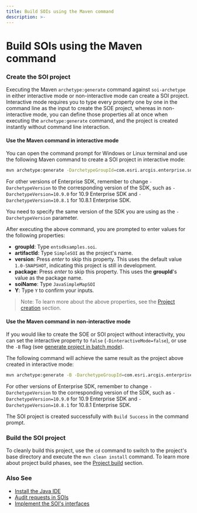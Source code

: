 ```yaml
---
title: Build SOIs using the Maven command
description: >-
---
```


# Build SOIs using the Maven command

### Create the SOI project

Executing the Maven `archetype:generate` command against `soi-archetype` in either interactive mode or non-interactive mode can create a SOI project. Interactive mode requires you to type every property one by one in the command line as the input to create the SOE project, whereas in non-interactive mode, you can define those properties all at once when executing the `archetype:generate` command, and the project is created instantly without command line interaction. 

#### Use the Maven command in interactive mode
    
You can open the command prompt for Windows or Linux terminal and use the following Maven command to create a SOI project in interactive mode:

``` bash
mvn archetype:generate -DarchetypeGroupId=com.esri.arcgis.enterprise.sdk -DarchetypeArtifactId=soi-archetype -DarchetypeVersion=10.9.1
```

For other versions of Enterprise SDK, remember to change `-DarchetypeVersion` to the corresponding version of the SDK, such as `-DarchetypeVersion=10.9.0` for 10.9 Enterprise SDK and `-DarchetypeVersion=10.8.1` for 10.8.1 Enterprise SDK.

You need to specify the same version of the SDK you are using as the `-DarchetypeVersion` parameter.

After executing the above command, you are prompted to enter values for the following properties:  

- **groupId**: Type `entsdksamples.soi`.
- **artifactId**: Type `SimpleSOI` as the project's name.
- **version**: Press *enter* to skip this property. This uses the default value `1.0-SNAPSHOT`, indicating this project is still in development.
- **package**: Press *enter* to skip this property. This uses the **groupId**'s value as the package name.
- **soiName**: Type `JavaSimpleMapSOI`
- **Y**: Type `Y` to confirm your inputs.  

> Note: To learn more about the above properties, see the [Project creation](../about-maven-integration/#project-creation) section.
    
#### Use the Maven command in non-interactive mode
    
If you would like to create the SOE or SOI project without interactivity, you can set the interactive property to `false` (`-DinteractiveMode=false`), or use the `-B` flag (see [generate project in batch mode](https://maven.apache.org/archetype/maven-archetype-plugin/examples/generate-batch.html)). 

The following command will achieve the same result as the project above created in interactive mode:
``` bash
mvn archetype:generate -B -DarchetypeGroupId=com.esri.arcgis.enterprise.sdk -DarchetypeArtifactId=soi-archetype -DarchetypeVersion=10.9.1 -DsoeName=JavaSimpleMapSOI -DgroupId=entsdksamples.soi -DartifactId=SimpleSOI -Dversion=1.0-SNAPSHOT
``` 

For other versions of Enterprise SDK, remember to change `-DarchetypeVersion` to the corresponding version of the SDK, such as `-DarchetypeVersion=10.9.0` for 10.9 Enterprise SDK and `-DarchetypeVersion=10.8.1` for 10.8.1 Enterprise SDK.

The SOI project is created successfully with `Build Success` in the command prompt.

### Build the SOI project
To cleanly build this project, use the `cd` command to switch to the project's base directory and execute the `mvn clean install` command. To learn more about project build phases, see the [Project build](../about-maven-integration/#project-build) section.

### Also See

-   [Install the Java IDE](../install-the-java-ide/)
-   [Audit requests in SOIs](../audit-requests-in-sois-java/)
-   [Implement the SOI's interfaces](../implement-the-sois-interfaces/)

